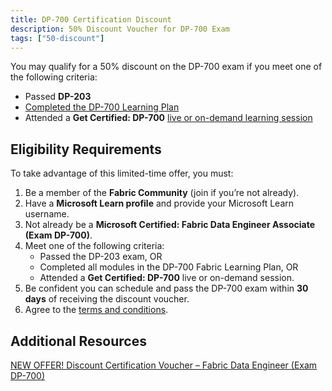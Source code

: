```yaml
---
title: DP-700 Certification Discount
description: 50% Discount Voucher for DP-700 Exam
tags: ["50-discount"]
---
```




You may qualify for a 50% discount on the DP-700 exam if you meet one of the following criteria:

- Passed **DP-203**  
- [Completed the DP-700 Learning Plan](https://learn.microsoft.com/plans/3gjnikype48pd7?WT.mc_id=studentamb_364737)  
- Attended a **Get Certified: DP-700** [live or on-demand learning session](https://learn.microsoft.com/en-us/shows/learn-live/microsoft-fabric-learn-together/?WT.mc_id=studentamb_364737)

## Eligibility Requirements

To take advantage of this limited-time offer, you must:

1. Be a member of the **Fabric Community** (join if you’re not already).  
2. Have a **Microsoft Learn profile** and provide your Microsoft Learn username.  
3. Not already be a **Microsoft Certified: Fabric Data Engineer Associate (Exam DP-700)**.  
4. Meet one of the following criteria:  
   - Passed the DP-203 exam, OR  
   - Completed all modules in the DP-700 Fabric Learning Plan, OR  
   - Attended a **Get Certified: DP-700** live or on-demand session.  
5. Be confident you can schedule and pass the DP-700 exam within **30 days** of receiving the discount voucher.  
6. Agree to the [terms and conditions](https://aka.ms/IamReady/DP700Terms?ocid=fabric25_iamready_campaignpage_azdata).

## Additional Resources

[NEW OFFER! Discount Certification Voucher – Fabric Data Engineer (Exam DP-700)](https://community.fabric.microsoft.com/t5/Power-BI-Community-Blog/NEW-OFFER-Discount-Certification-Voucher-Fabric-Data-Engineer/ba-p/4362223?WT.mc_id=studentamb_364737)